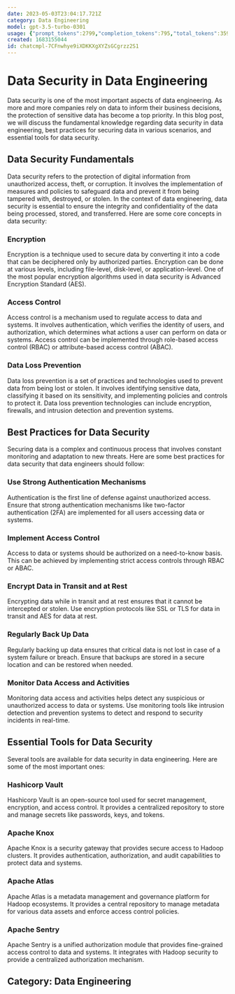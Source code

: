 ```yaml
---
date: 2023-05-03T23:04:17.721Z
category: Data Engineering
model: gpt-3.5-turbo-0301
usage: {"prompt_tokens":2799,"completion_tokens":795,"total_tokens":3594}
created: 1683155044
id: chatcmpl-7CFnwhye9iXDKKXgXYZsGCgrzz2S1
---
```


# Data Security in Data Engineering

Data security is one of the most important aspects of data engineering. As more and more companies rely on data to inform their business decisions, the protection of sensitive data has become a top priority. In this blog post, we will discuss the fundamental knowledge regarding data security in data engineering, best practices for securing data in various scenarios, and essential tools for data security.

## Data Security Fundamentals

Data security refers to the protection of digital information from unauthorized access, theft, or corruption. It involves the implementation of measures and policies to safeguard data and prevent it from being tampered with, destroyed, or stolen. In the context of data engineering, data security is essential to ensure the integrity and confidentiality of the data being processed, stored, and transferred. Here are some core concepts in data security:

### Encryption

Encryption is a technique used to secure data by converting it into a code that can be deciphered only by authorized parties. Encryption can be done at various levels, including file-level, disk-level, or application-level. One of the most popular encryption algorithms used in data security is Advanced Encryption Standard (AES).

### Access Control

Access control is a mechanism used to regulate access to data and systems. It involves authentication, which verifies the identity of users, and authorization, which determines what actions a user can perform on data or systems. Access control can be implemented through role-based access control (RBAC) or attribute-based access control (ABAC).

### Data Loss Prevention

Data loss prevention is a set of practices and technologies used to prevent data from being lost or stolen. It involves identifying sensitive data, classifying it based on its sensitivity, and implementing policies and controls to protect it. Data loss prevention technologies can include encryption, firewalls, and intrusion detection and prevention systems.

## Best Practices for Data Security

Securing data is a complex and continuous process that involves constant monitoring and adaptation to new threats. Here are some best practices for data security that data engineers should follow:

### Use Strong Authentication Mechanisms

Authentication is the first line of defense against unauthorized access. Ensure that strong authentication mechanisms like two-factor authentication (2FA) are implemented for all users accessing data or systems.

### Implement Access Control

Access to data or systems should be authorized on a need-to-know basis. This can be achieved by implementing strict access controls through RBAC or ABAC.

### Encrypt Data in Transit and at Rest

Encrypting data while in transit and at rest ensures that it cannot be intercepted or stolen. Use encryption protocols like SSL or TLS for data in transit and AES for data at rest.

### Regularly Back Up Data

Regularly backing up data ensures that critical data is not lost in case of a system failure or breach. Ensure that backups are stored in a secure location and can be restored when needed.

### Monitor Data Access and Activities

Monitoring data access and activities helps detect any suspicious or unauthorized access to data or systems. Use monitoring tools like intrusion detection and prevention systems to detect and respond to security incidents in real-time.

## Essential Tools for Data Security

Several tools are available for data security in data engineering. Here are some of the most important ones:

### Hashicorp Vault

Hashicorp Vault is an open-source tool used for secret management, encryption, and access control. It provides a centralized repository to store and manage secrets like passwords, keys, and tokens.

### Apache Knox

Apache Knox is a security gateway that provides secure access to Hadoop clusters. It provides authentication, authorization, and audit capabilities to protect data and systems.

### Apache Atlas

Apache Atlas is a metadata management and governance platform for Hadoop ecosystems. It provides a central repository to manage metadata for various data assets and enforce access control policies.

### Apache Sentry

Apache Sentry is a unified authorization module that provides fine-grained access control to data and systems. It integrates with Hadoop security to provide a centralized authorization mechanism.

## Category: Data Engineering
